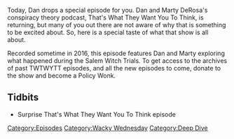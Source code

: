 {{DEFAULTSORT:
    #_EPISODE_0062S:TWTWYTT Special
}}{{Episode
    | title           = TWTWYTT Special
    | caption         = [https://knowledgefight.libsyn.com/knowledge-fight-twtwytt-special Listen to this episode on Libsyn]
    | episodeNumber   = S004
    | length          = 01:43:32
    | airDate         = July 12, 2017
    | episodeType     = [[:Category:Wacky Wednesday|Wacky Wednesday]], [[:Category:Deep Dive|Deep Dive]]
    | appearance      = [[Marty DeRosa]]
    | previousEpisode = [[62: August 19-26, 2015]]
    | nextEpisode     = [[63: July 12, 2017]]
}}

{{Stub}}

Today, Dan drops a special episode for you. Dan and Marty DeRosa's conspiracy theory podcast, That's What They Want You To Think, is returning, but many of you out there are not aware of why that is something to be excited about. So, here is a special taste of what that show is all about.

Recorded sometime in 2016, this episode features Dan and Marty exploring what happened during the Salem Witch Trials. To get access to the archives of past TWTWYTT episodes, and all the new episodes to come, donate to the show and become a Policy Wonk.

==Tidbits==

*Surprise That's What They Want You To Think episode

[[Category:Episodes]]
[[Category:Wacky Wednesday]]
[[Category:Deep Dive]]
